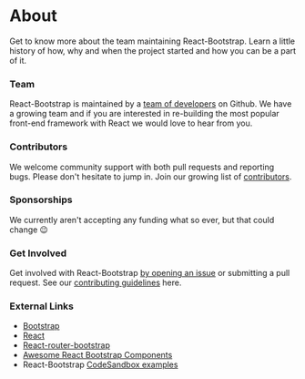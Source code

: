 # About
<p className="lead">
	Get to know more about the team maintaining React-Bootstrap. Learn a 
	little history of how, why and when the project started and how
	you can be a part of it.
</p>

### Team
React-Bootstrap is maintained by a [team of developers](https://github.com/orgs/react-bootstrap/people) on Github. We have a growing team
and if you are interested in re-building the most popular front-end framework with React we would love to hear from you.

### Contributors
We welcome community support with both pull requests and reporting bugs. Please don't hesitate to jump in.
Join our growing list of [contributors](https://github.com/react-bootstrap/react-bootstrap/graphs/contributors).

### Sponsorships
We currently aren't accepting any funding what so ever, but that could change 😉

### Get Involved
Get involved with React-Bootstrap [by opening an issue](https://github.com/react-bootstrap/react-bootstrap/issues/new) or submitting a pull request.
See our [contributing guidelines](https://github.com/react-bootstrap/react-bootstrap/blob/master/CONTRIBUTING.md) here.

### External Links
- [Bootstrap](https://getbootstrap.com/)
- [React](https://reactjs.org/)
- [React-router-bootstrap](https://github.com/react-bootstrap/react-router-bootstrap)
- [Awesome React Bootstrap Components](https://github.com/Hermanya/awesome-react-bootstrap-components)
- React-Bootstrap [CodeSandbox examples](https://codesandbox.io/s/github/react-bootstrap/code-sandbox-examples/tree/master/basic)